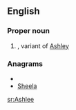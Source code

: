 ==English==

===Proper noun===
{{en-proper noun}}

# {{given name|female|from=surnames}}, variant of [[Ashley]]

===Anagrams===
* {{alphagram|aeehls}}
* [[Sheela#English|Sheela]]


[[sr:Ashlee]]